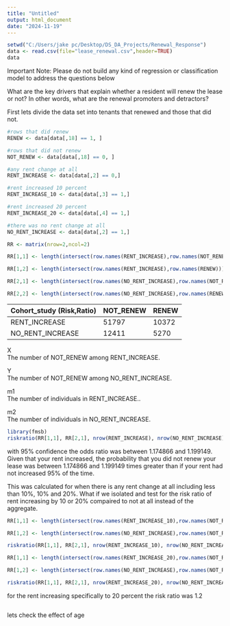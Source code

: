 ```yaml
---
title: "Untitled"
output: html_document
date: "2024-11-19"
---
```


```r
setwd("C:/Users/jake pc/Desktop/DS_DA_Projects/Renewal_Response")
data <- read.csv(file="lease_renewal.csv",header=TRUE)
data
```

Important Note: Please do not build any kind of regression or classification model to address the questions below

What are the key drivers that explain whether a resident will renew the lease or not? In other words, what are the renewal promoters and detractors?

First lets divide the data set into tenants that renewed and those that did not.

```r
#rows that did renew 
RENEW <- data[data[,18] == 1, ]

#rows that did not renew 
NOT_RENEW <- data[data[,18] == 0, ]

#any rent change at all 
RENT_INCREASE <- data[data[,2] == 0,]

#rent increased 10 percent 
RENT_INCREASE_10 <- data[data[,3] == 1,]

#rent increased 20 percent 
RENT_INCREASE_20 <- data[data[,4] == 1,]

#there was no rent change at all 
NO_RENT_INCREASE <- data[data[,2] == 1,]

RR <- matrix(nrow=2,ncol=2)

RR[1,1] <- length(intersect(row.names(RENT_INCREASE),row.names(NOT_RENEW)))

RR[1,2] <- length(intersect(row.names(RENT_INCREASE),row.names(RENEW)))

RR[2,1] <- length(intersect(row.names(NO_RENT_INCREASE),row.names(NOT_RENEW)))

RR[2,2] <- length(intersect(row.names(NO_RENT_INCREASE),row.names(RENEW)))


```

| Cohort_study (Risk,Ratio) | NOT_RENEW | RENEW |
|---------------------------|-----------|-------|
| RENT_INCREASE             | 51797     | 10372 |
| NO_RENT_INCREASE          | 12411     | 5270  |

X\
The number of NOT_RENEW among RENT_INCREASE.

Y\
The number of NOT_RENEW among NO_RENT_INCREASE.

m1\
The number of individuals in RENT_INCREASE..

m2\
The number of individuals in NO_RENT_INCREASE.

```r
library(fmsb)
riskratio(RR[1,1], RR[2,1], nrow(RENT_INCREASE), nrow(NO_RENT_INCREASE), conf.level=0.95, p.calc.by.independence=TRUE) 
```

with 95% confidence the odds ratio was between 1.174866 and 1.199149. Given that your rent increased, the probability that you did not renew your lease was between 1.174866 and 1.199149 times greater than if your rent had not increased 95% of the time.

This was calculated for when there is any rent change at all including less than 10%, 10% and 20%. What if we isolated and test for the risk ratio of rent increasing by 10 or 20% compaired to not at all instead of the aggregate.

```r
RR[1,1] <- length(intersect(row.names(RENT_INCREASE_10),row.names(NOT_RENEW)))

RR[1,2] <- length(intersect(row.names(NO_RENT_INCREASE),row.names(NOT_RENEW)))

riskratio(RR[1,1], RR[2,1], nrow(RENT_INCREASE_10), nrow(NO_RENT_INCREASE), conf.level=0.95, p.calc.by.independence=TRUE) 
```


```r
RR[1,1] <- length(intersect(row.names(RENT_INCREASE_20),row.names(NOT_RENEW)))

RR[1,2] <- length(intersect(row.names(NO_RENT_INCREASE),row.names(NOT_RENEW)))

riskratio(RR[1,1], RR[2,1], nrow(RENT_INCREASE_20), nrow(NO_RENT_INCREASE), conf.level=0.95, p.calc.by.independence=TRUE) 
```

for the rent increasing specifically to 20 percent the risk ratio was 1.2 

```r

```

lets check the effect of age

```r

```
